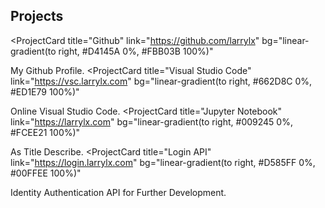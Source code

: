 ## Projects

<ProjectCard
  title="Github"
  link="https://github.com/larrylx"
  bg="linear-gradient(to right, #D4145A 0%, #FBB03B 100%)"
>
  My Github Profile.
</ProjectCard>
<ProjectCard
  title="Visual Studio Code"
  link="https://vsc.larrylx.com"
  bg="linear-gradient(to right, #662D8C 0%, #ED1E79 100%)"
>
  Online Visual Studio Code.
</ProjectCard>
<ProjectCard
  title="Jupyter Notebook"
  link="https://larrylx.com"
  bg="linear-gradient(to right, #009245 0%, #FCEE21 100%)"
>
  As Title Describe.
</ProjectCard>
<ProjectCard
  title="Login API"
  link="https://login.larrylx.com"
  bg="linear-gradient(to right, #D585FF 0%, #00FFEE 100%)"
>
  Identity Authentication API for Further Development.
</ProjectCard>
